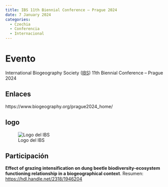 ```yaml
---
title: IBS 11th Biennial Conference – Prague 2024
date: 7 January 2024
categories:
  - Czechia
  - Conferencia
  - Internacional
---
```


# Evento 

International Biogeography Society ([IBS](https://www.biogeography.org/)) 11th Biennial Conference – Prague 2024

## Enlaces

https://www.biogeography.org/prague2024_home/

## logo

![Logo del IBS](https://www.biogeography.org/wp-content/uploads/2017/06/IBS_logo_ret.png)

## Participación

**Effect of grazing intensification on dung beetle biodiversity-ecosystem functioning relationship in a biogeographical context**. Resumen: <https://hdl.handle.net/2318/1946204>



